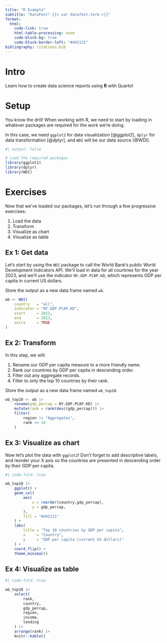 ```yaml
---
title: "R Example"
subtitle: "DataFest! {{< var datafest.term >}}"
format:
  html:
    code-link: true
    html-table-processing: none
    code-block-bg: true
    code-block-border-left: "#d42121"
bibliography: citations.bib
---
```


# Intro

Learn how to create data science reports using **R** with Quarto!

# Setup

You know the drill! When working with R, we need to start by loading in whatever packages are required for the work we're doing.

In this case, we need `ggplot2` for data visualization [@ggplot2], `dplyr` for data transformation [@dplyr], and `WDI` will be our data source [@WDI].

``` r
#| output: false

# Load the required packages
library(ggplot2)
library(dplyr)
library(WDI)
```

# Exercises

Now that we've loaded our packages, let's run through a few progressive exercises:

1. Load the data
2. Transform
3. Visualize as chart
4. Visualize as table

## Ex 1: Get data

Let's start by using the `WDI` package to call the World Bank's public World Development Indicators API. We'll load in data for all countries for the year 2023, and we'll use the indicator `NY.GDP.PCAP.KD`, which represents GDP per capita in current US dollars.

::: {.callout-tip collapse="true"}
Store the output as a new data frame named `wb`.
:::

``` r

wb <- WDI(
    country   = "all",
    indicator = "NY.GDP.PCAP.KD",
    start     = 2023,
    end       = 2023,
    extra     = TRUE
) 
```

## Ex 2: Transform

In this step, we will:

1. Rename our GDP per capita measure to a more friendly name.
2. Rank our countries by GDP per capita in descending order.
3. Filter out any aggregate records.
4. Filter to only the top 10 countries by their rank.

::: {.callout-tip collapse="true"}
Store the output as a new data frame named `wb_top10`.
:::

```r
wb_top10 <- wb |>
    rename(gdp_percap = NY.GDP.PCAP.KD) |> 
    mutate(rank = rank(desc(gdp_percap))) |>
    filter(
        region != "Aggregates",
        rank <= 10
    )
```

## Ex 3: Visualize as chart

Now let's plot the data with `ggplot2`! Don't forget to add descriptive labels, and reorder your X axis so the countries are presented in descending order by their GDP per capita.

``` r
#| code-fold: true

wb_top10 |>
    ggplot() + 
    geom_col(
        aes(
            x = reorder(country,gdp_percap),
            y = gdp_percap,
        ),
        fill = "#d42121"
    ) + 
    labs(
        title = "Top 10 countries by GDP per capita",
        x     = "Country",
        y     = "GDP per capita (current US dollars)"
    ) + 
    coord_flip() + 
    theme_minimal()
```

## Ex 4: Visualize as table

```r
#| code-fold: true

wb_top10 |>
    select(
        rank,
        country,
        gdp_percap,
        region,
        income,
        lending
    ) |> 
    arrange(rank) |> 
    knitr::kable()
```

